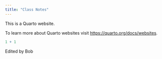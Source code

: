 ```yaml
---
title: "Class Notes"
---
```


This is a Quarto website.

To learn more about Quarto websites visit <https://quarto.org/docs/websites>.

```r
1 + 1
```

Edited by Bob

